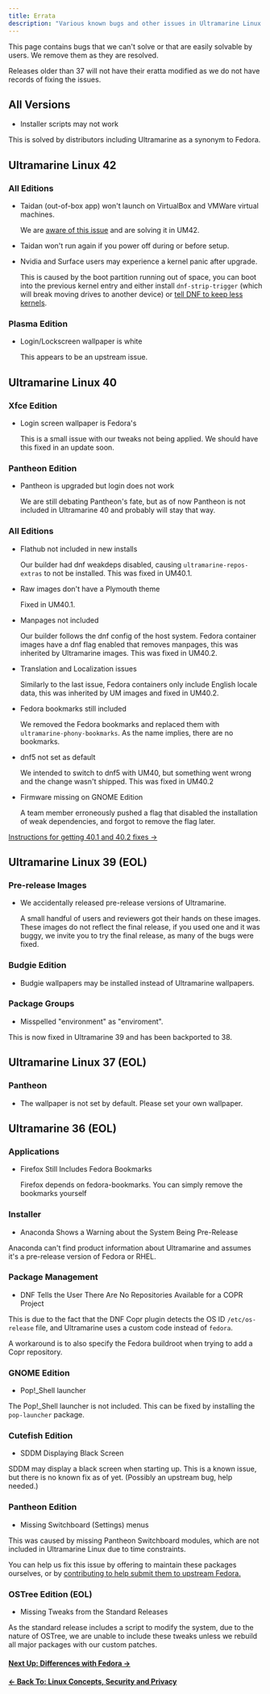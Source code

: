 ```yaml
---
title: Errata
description: "Various known bugs and other issues in Ultramarine Linux."
---
```



This page contains bugs that we can't solve or that are easily solvable by users. We remove them as they are resolved.

Releases older than 37 will not have their eratta modified as we do not have records of fixing the issues.

## All Versions

- Installer scripts may not work

This is solved by distributors including Ultramarine as a synonym to Fedora.

## Ultramarine Linux 42

### All Editions

- Taidan (out-of-box app) won't launch on VirtualBox and VMWare virtual machines.

  We are [aware of this issue](https://blog.fyralabs.com/advisory-ultramarine-41-and-vmware/) and are solving it in UM42.

- Taidan won't run again if you power off during or before setup.

- Nvidia and Surface users may experience a kernel panic after upgrade.

  This is caused by the boot partition running out of space, you can boot into the previous kernel entry and either install `dnf-strip-trigger` (which will break moving drives to another device) or [tell DNF to keep less kernels](https://discussion.fedoraproject.org/t/how-can-i-change-the-number-of-kernels-retained-when-updating-in-fedora/73863/2).

### Plasma Edition

- Login/Lockscreen wallpaper is white

  This appears to be an upstream issue.

## Ultramarine Linux 40

### Xfce Edition

- Login screen wallpaper is Fedora's

  This is a small issue with our tweaks not being applied. We should have this fixed in an update soon.

### Pantheon Edition

- Pantheon is upgraded but login does not work

  We are still debating Pantheon's fate, but as of now Pantheon is not included in Ultramarine 40 and probably will stay that way.

### All Editions

- Flathub not included in new installs

  Our builder had dnf weakdeps disabled, causing `ultramarine-repos-extras` to not be installed. This was fixed in UM40.1.

- Raw images don't have a Plymouth theme

  Fixed in UM40.1.

- Manpages not included

  Our builder follows the dnf config of the host system. Fedora container images have a dnf flag enabled that removes manpages, this was inherited by Ultramarine images. This was fixed in UM40.2.

- Translation and Localization issues

  Similarly to the last issue, Fedora containers only include English locale data, this was inherited by UM images and fixed in UM40.2.

- Fedora bookmarks still included

  We removed the Fedora bookmarks and replaced them with `ultramarine-phony-bookmarks`. As the name implies, there are no bookmarks.

- dnf5 not set as default

  We intended to switch to dnf5 with UM40, but something went wrong and the change wasn't shipped. This was fixed in UM40.2

- Firmware missing on GNOME Edition

  A team member erroneously pushed a flag that disabled the installation of weak dependencies, and forgot to remove the flag later.

[Instructions for getting 40.1 and 40.2 fixes ->](https://blog.fyralabs.com/ultramarine-linux-40-hotfixes/)

## Ultramarine Linux 39 (EOL)

### Pre-release Images

- We accidentally released pre-release versions of Ultramarine.

  A small handful of users and reviewers got their hands on these images. These images do not reflect the final release, if you used one and it was buggy, we invite you to try the final release, as many of the bugs were fixed.

### Budgie Edition

- Budgie wallpapers may be installed instead of Ultramarine wallpapers.

### Package Groups

- Misspelled "environment" as "enviroment".

This is now fixed in Ultramarine 39 and has been backported to 38.

## Ultramarine Linux 37 (EOL)

### Pantheon

- The wallpaper is not set by default. Please set your own wallpaper.

## Ultramarine 36 (EOL)

### Applications

- Firefox Still Includes Fedora Bookmarks

  Firefox depends on fedora-bookmarks. You can simply remove the bookmarks yourself

### Installer

- Anaconda Shows a Warning about the System Being Pre-Release

Anaconda can't find product information about Ultramarine and assumes it's a pre-release version of Fedora or RHEL.

### Package Management

- DNF Tells the User There Are No Repositories Available for a COPR Project

This is due to the fact that the DNF Copr plugin detects the OS ID `/etc/os-release` file, and Ultramarine uses a custom code instead of `fedora`.

A workaround is to also specify the Fedora buildroot when trying to add a Copr repository.

### GNOME Edition

- Pop!\_Shell launcher

The Pop!\_Shell launcher is not included. This can be fixed by installing the `pop-launcher` package.

### Cutefish Edition

- SDDM Displaying Black Screen

SDDM may display a black screen when starting up. This is a known issue, but there is no known fix as of yet. (Possibly an upstream bug, help needed.)

### Pantheon Edition

- Missing Switchboard (Settings) menus

This was caused by missing Pantheon Switchboard modules, which are not included in Ultramarine Linux due to time constraints.

You can help us fix this issue by offering to maintain these packages ourselves, or by [contributing to help submit them to upstream Fedora.](https://fedoraproject.org/wiki/SIGs/Pantheon)

### OSTree Edition (EOL)

- Missing Tweaks from the Standard Releases

As the standard release includes a script to modify the system, due to the nature of OSTree, we are unable to include these tweaks unless we rebuild all major packages with our custom patches.

#### [Next Up: Differences with Fedora →](/en/release/diff-fedora)

#### [← Back To: Linux Concepts, Security and Privacy](/en/linux/securityprivacy)
